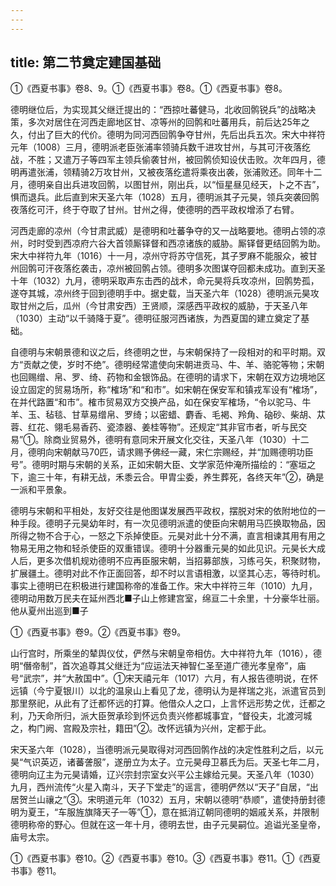 ```yaml
---
---
---
```

title: 第二节奠定建国基础
---



①《西夏书事》卷8、9。①《西夏书事》卷8。①《西夏书事》卷8。

德明继位后，为实现其父继迁提出的：“西掠吐蕃健马，北收回鹘锐兵”的战略决策，多次对居住在河西走廊地区甘、凉等州的回鹘和吐蕃用兵，前后达25年之久，付出了巨大的代价。德明为同河西回鹘争夺甘州，先后出兵五次。宋大中祥符元年（1008）三月，德明派老臣张浦率领骑兵数千进攻甘州，与其可汗夜落纥战，不胜；又遣万子等四军主领兵偷袭甘州，被回鹘侦知设伏击败。次年四月，德明再遣张浦，领精骑2万攻甘州，又被夜落纥遣将乘夜出袭，张浦败还。同年十二月，德明亲自出兵进攻回鹘，以图甘州，刚出兵，以“恒星昼见经天，卜之不吉”，惧而退兵。此后直到宋天圣六年（1028）五月，德明派其子元昊，领兵突袭回鹘夜落纥可汗，终于夺取了甘州。甘州之得，使德明的西平政权增添了右臂。

河西走廊的凉州（今甘肃武威）是德明和吐蕃争夺的又一战略要地。德明占领的凉州，时时受到西凉府六谷大首领厮铎督和西凉诸族的威胁。厮铎督更结回鹘为助。宋大中祥符九年（1016）十一月，凉州守将苏守信死，其子罗麻不能服众，被甘州回鹘可汗夜落纥袭击，凉州被回鹘占领。德明多次图谋夺回都未成功。直到天圣十年（1032）九月，德明采取声东击西的战术，命元昊将兵攻凉州，回鹘势孤，遂夺其城，凉州终于回到德明手中。据史载，当天圣六年（1028）德明派元昊攻取甘州之后，瓜州（今甘肃安西）王贤顺，深感西平政权的威胁，于天圣八年（1030）主动“以千骑降于夏”。德明征服河西诸族，为西夏国的建立奠定了基础。

自德明与宋朝景德和议之后，终德明之世，与宋朝保持了一段相对的和平时期。双方“贡献之使，岁时不绝”。德明经常遣使向宋朝进贡马、牛、羊、骆驼等物；宋朝也回赐缯、帛、罗、绮、药物和金银饰品。在德明的请求下，宋朝在双方边境地区设立固定的贸易场所，称“榷场”和“和市”。如宋朝在保安军和镇戎军设有“榷场”，在并代路置“和市”。榷市贸易双方交换产品，如在保安军榷场，“令以驼马、牛羊、玉、毡毯、甘草易缯帛、罗绮；以密蜡、麝香、毛褐、羚角、硇砂、柴胡、苁蓉、红花、翎毛易香药、瓷漆器、姜桂等物”。还规定“其非官市者，听与民交易”①。除商业贸易外，德明有意同宋开展文化交往，天圣八年（1030）十二月，德明向宋朝献马70匹，请求赐予佛经一藏，宋仁宗赐经，并“加赐德明功臣号”。德明时期与宋朝的关系，正如宋朝大臣、文学家范仲淹所描绘的：“塞垣之下，逾三十年，有耕无战，禾黍云合。甲胄尘委，养生葬死，各终天年”②，确是一派和平景象。

德明与宋朝和平相处，友好交往是他图谋发展西平政权，摆脱对宋的依附地位的一种手段。德明子元昊幼年时，有一次见德明派遣的使臣向宋朝用马匹换取物品，因所得之物不合于心，一怒之下杀掉使臣。元昊对此十分不满，直言相谏其用有用之物易无用之物和轻杀使臣的双重错误。德明十分器重元昊的如此见识。元昊长大成人后，更多次借机规劝德明不应再臣服宋朝，当招募部族，习练弓矢，积聚财物，扩展疆土。德明对此不作正面回答，却不时以言语相激，以坚其心志，等待时机。事实上德明已在积极进行建国称帝的准备工作。宋大中祥符三年（1010）九月，德明动用数万民夫在延州西北■子山上修建宫室，绵亘二十余里，十分豪华壮丽。他从夏州出巡到■子

①《西夏书事》卷9。②《西夏书事》卷9。

山行宫时，所乘坐的辇舆仪仗，俨然与宋朝皇帝相仿。大中祥符九年（1016），德明“僭帝制”，首次追尊其父继迁为“应运法天神智仁圣至道广德光孝皇帝”，庙号“武宗”，并“大赦国中”。①宋天禧元年（1017）六月，有人报告德明说，在怀远镇（今宁夏银川）以北的温泉山上看见了龙，德明认为是祥瑞之兆，派遣官员到那里祭祀，从此有了迁都怀远的打算。他借众人之口，上言怀远形势之优，迁都之利，乃天命所归，派大臣贺承珍到怀远负责兴修都城事宜，“督役夫，北渡河城之，构门阙、宫殿及宗社，籍田”②。改怀远镇为兴州，定都于此。

宋天圣六年（1028），当德明派元昊取得对河西回鹘作战的决定性胜利之后，以元昊“气识英迈，诸蕃詟服”，遂册立为太子。立元昊母卫慕氏为后。天圣七年二月，德明向辽主为元昊请婚，辽兴宗封宗室女兴平公主嫁给元昊。天圣八年（1030）九月，西州流传“火星入南斗，天子下堂走”的谣言，德明俨然以“天子”自居，“出居贺兰山禳之”③。宋明道元年（1032）五月，宋朝以德明“恭顺”，遣使持册封德明为夏王，“车服旌旗降天子一等”①，意在抵消辽朝同德明的姻戚关系，并限制德明称帝的野心。但就在这一年十月，德明去世，由子元昊嗣位。追谥光圣皇帝，庙号太宗。

①《西夏书事》卷10。②《西夏书事》卷10。③《西夏书事》卷11。①《西夏书事》卷11。